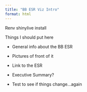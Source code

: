 ```yaml
---
title: "BB ESR Viz Intro"
format: html
---
```


Renv shinylive install

Things I should put here

- General info about the BB ESR
- Pictures of front of it
- Link to the ESR
- Executive Summary?

- Test to see if things change...again

